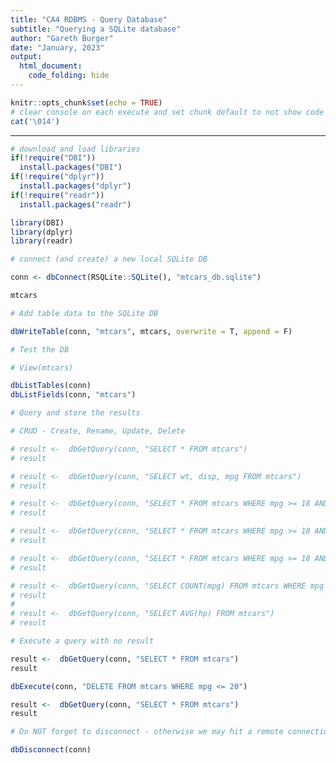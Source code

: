 ```yaml
---
title: "CA4 RDBMS - Query Database"
subtitle: "Querying a SQLite database"
author: "Gareth Burger"
date: "January, 2023"
output: 
  html_document:
    code_folding: hide
---
```


```r
knitr::opts_chunk$set(echo = TRUE)
# clear console on each execute and set chunk default to not show code
cat('\014')
```

---

```r
# download and load libraries
if(!require("DBI"))
  install.packages("DBI")
if(!require("dplyr"))
  install.packages("dplyr")
if(!require("readr"))
  install.packages("readr")

library(DBI)
library(dplyr)
library(readr)

# connect (and create) a new local SQLite DB

conn <- dbConnect(RSQLite::SQLite(), "mtcars_db.sqlite")

mtcars

# Add table data to the SQLite DB

dbWriteTable(conn, "mtcars", mtcars, overwrite = T, append = F)

# Test the DB

# View(mtcars)

dbListTables(conn)
dbListFields(conn, "mtcars")

# Query and store the results

# CRUD - Create, Rename, Update, Delete

# result <-  dbGetQuery(conn, "SELECT * FROM mtcars")
# result

# result <-  dbGetQuery(conn, "SELECT wt, disp, mpg FROM mtcars")
# result

# result <-  dbGetQuery(conn, "SELECT * FROM mtcars WHERE mpg >= 18 AND mpg <= 22")
# result

# result <-  dbGetQuery(conn, "SELECT * FROM mtcars WHERE mpg >= 18 AND mpg <= 22 ORDER BY hp ASC LIMIT 4")
# result

# result <-  dbGetQuery(conn, "SELECT * FROM mtcars WHERE mpg >= 18 AND mpg <= 22 ORDER BY hp ASC LIMIT 4")
# result

# result <-  dbGetQuery(conn, "SELECT COUNT(mpg) FROM mtcars WHERE mpg > 25")
# result
# 
# result <-  dbGetQuery(conn, "SELECT AVG(hp) FROM mtcars")
# result

# Execute a query with no result

result <-  dbGetQuery(conn, "SELECT * FROM mtcars")
result

dbExecute(conn, "DELETE FROM mtcars WHERE mpg <= 20")

result <-  dbGetQuery(conn, "SELECT * FROM mtcars")
result

# Do NOT forget to disconnect - otherwise we may hit a remote connection limit

dbDisconnect(conn)
```